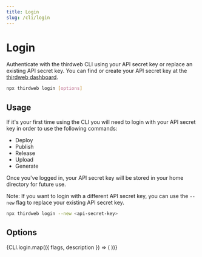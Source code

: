 ```yaml
---
title: Login
slug: /cli/login
---
```



# Login

Authenticate with the thirdweb CLI using your API secret key or replace an existing API secret key. You can find or create your API secret key at the [thirdweb dashboard](https://thirdweb.com/dashboard/settings/api-keys).

```bash
npx thirdweb login [options]
```

## Usage

If it's your first time using the CLI you will need to login with your API secret key in order to use the following commands:

- Deploy
- Publish
- Release
- Upload
- Generate

Once you've logged in, your API secret key will be stored in your home directory for future use.

Note: If you want to login with a different API secret key, you can use the `--new` flag to replace your existing API secret key.

```bash
npx thirdweb login --new <api-secret-key>
```

## Options

<div>
  {CLI.login.map(({ flags, description }) => (
    <CLIOptions flags={flags} description={description} />
  ))}
</div>
